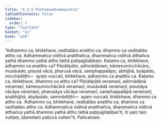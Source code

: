 ```yaml
---
title: "4.2.5 Paṭhamaadhammasutta"
tableOfContents: false
sidebar:
  order: 7
type: "tipitaka"
basket: "su"
book: "a10"
---
```



<DynamicBreadcrumb />

<Division number="171" book="a10">

<Paragraph number="1200" book="a10">
“Adhammo ca, bhikkhave, veditabbo anattho ca; dhammo ca veditabbo attho ca. Adhammañca viditvā anatthañca, dhammañca viditvā atthañca yathā dhammo yathā attho tathā paṭipajjitabbaṃ.
</Paragraph>

<Paragraph number="1201" book="a10">
Katamo ca, bhikkhave, adhammo ca anattho ca? Pāṇātipāto, adinnādānaṃ, kāmesumicchācāro, musāvādo, pisuṇā vācā, pharusā vācā, samphappalāpo, abhijjhā, byāpādo, micchādiṭṭhi—  ayaṃ vuccati, bhikkhave, adhammo ca anattho ca.
</Paragraph>

<Paragraph number="1202" book="a10">
Katamo ca, bhikkhave, dhammo ca attho ca? Pāṇātipātā veramaṇī, adinnādānā veramaṇī, kāmesumicchācārā veramaṇī, musāvādā veramaṇī, pisuṇāya vācāya veramaṇī, pharusāya vācāya veramaṇī, samphappalāpā veramaṇī, anabhijjhā, abyāpādo, sammādiṭṭhi—  ayaṃ vuccati, bhikkhave, dhammo ca attho ca.
</Paragraph>

<Paragraph number="1203" book="a10">
‘Adhammo ca, bhikkhave, veditabbo anattho ca; dhammo ca veditabbo attho ca. Adhammañca viditvā anatthañca, dhammañca viditvā atthañca yathā dhammo yathā attho tathā paṭipajjitabban’ti, iti yaṃ taṃ vuttaṃ, idametaṃ paṭicca vuttan”ti.

</Paragraph>
</Division>

<Paragraph number="1204" type="center" book="a10">
Pañcamaṃ.
</Paragraph>